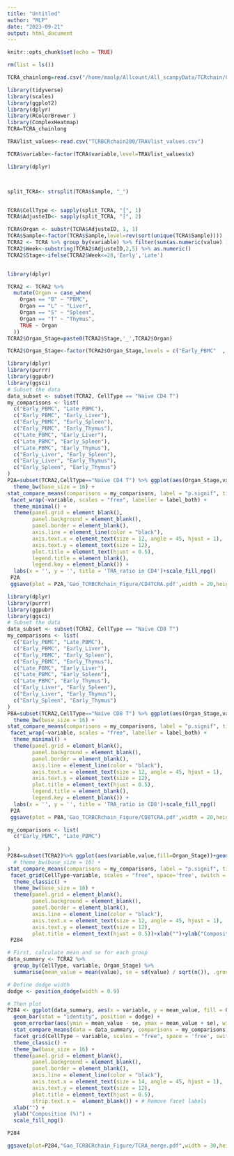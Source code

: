 ```yaml
---
title: "Untitled"
author: "MLP"
date: "2023-09-21"
output: html_document
---
```


```r
knitr::opts_chunk$set(echo = TRUE)
```
```r
rm(list = ls())
```


```r
TCRA_chainlong=read.csv("/home/maolp/Allcount/All_scanpyData/TCRchain/CD48TCRA_chainlong.csv")
```

```r
library(tidyverse)
library(scales)
library(ggplot2)
library(dplyr)
library(RColorBrewer )
library(ComplexHeatmap)
TCRA=TCRA_chainlong
```

```r
TRAVlist_values<-read.csv("TCRBCRchain200/TRAVlist_values.csv")
```

```r
TCRA$variable<-factor(TCRA$variable,level=TRAVlist_values$x)

library(dplyr)



split_TCRA<- strsplit(TCRA$Sample, "_")


TCRA$CellType <- sapply(split_TCRA, "[", 1)
TCRA$AdjusteID<- sapply(split_TCRA, "[", 2)

TCRA$Organ <- substr(TCRA$AdjusteID, 1, 1)
TCRA$Sample<-factor(TCRA$Sample,level=rev(sort(unique(TCRA$Sample))))
TCRA2 <- TCRA %>% group_by(variable) %>% filter(sum(as.numeric(value) )!= 0) %>%ungroup()
TCRA2$Week<-substring(TCRA2$AdjusteID,2,5) %>% as.numeric()
TCRA2$Stage<-ifelse(TCRA2$Week<=28,'Early','Late')


library(dplyr)

TCRA2 <- TCRA2 %>% 
  mutate(Organ = case_when(
    Organ == "B" ~ "PBMC",
    Organ == "L" ~ "Liver",
    Organ == "S" ~ "Spleen",
    Organ == "T" ~ "Thymus",
    TRUE ~ Organ  
  ))
TCRA2$Organ_Stage=paste0(TCRA2$Stage,'_',TCRA2$Organ)
```
```r
TCRA2$Organ_Stage<-factor(TCRA2$Organ_Stage,levels = c("Early_PBMC"  , "Late_PBMC",  "Early_Liver", "Early_Thymus" ,  "Early_Spleen" ))
```

```r
library(dplyr)
library(purrr)
library(ggpubr)
library(ggsci)
# Subset the data
data_subset <- subset(TCRA2, CellType == "Naïve CD4 T")
my_comparisons <- list(
  c("Early_PBMC", "Late_PBMC"),
  c("Early_PBMC", "Early_Liver"),
  c("Early_PBMC", "Early_Spleen"),
  c("Early_PBMC", "Early_Thymus"),
  c("Late_PBMC", "Early_Liver"),
  c("Late_PBMC", "Early_Spleen"),
  c("Late_PBMC", "Early_Thymus"),
  c("Early_Liver", "Early_Spleen"),
  c("Early_Liver", "Early_Thymus"),
  c("Early_Spleen", "Early_Thymus")
)
P2A=subset(TCRA2,CellType=="Naïve CD4 T") %>% ggplot(aes(Organ_Stage,value,fill=Organ_Stage))+geom_boxplot(position = position_dodge(width = 1), outlier.size = 0.7, width = 0.1, show.legend = FALSE, color = "black")+ 
  theme_bw(base_size = 16) + 
stat_compare_means(comparisons = my_comparisons, label = "p.signif", tip.length = 0) +
 facet_wrap(~variable, scales = "free", labeller = label_both) +  
  theme_minimal() +
  theme(panel.grid = element_blank(), 
        panel.background = element_blank(), 
        panel.border = element_blank(),
        axis.line = element_line(color = "black"),
        axis.text.x = element_text(size = 12, angle = 45, hjust = 1), 
        axis.text.y = element_text(size = 12),
        plot.title = element_text(hjust = 0.5),
        legend.title = element_blank(), 
        legend.key = element_blank()) +
  labs(x = '', y = '', title = 'TRA_ratio in CD4')+scale_fill_npg()
 P2A
 ggsave(plot = P2A,'Gao_TCRBCRchain_Figure/CD4TCRA.pdf',width = 20,height = 40)
```
```r
library(dplyr)
library(purrr)
library(ggpubr)
library(ggsci)
# Subset the data
data_subset <- subset(TCRA2, CellType == "Naïve CD8 T")
my_comparisons <- list(
  c("Early_PBMC", "Late_PBMC"),
  c("Early_PBMC", "Early_Liver"),
  c("Early_PBMC", "Early_Spleen"),
  c("Early_PBMC", "Early_Thymus"),
  c("Late_PBMC", "Early_Liver"),
  c("Late_PBMC", "Early_Spleen"),
  c("Late_PBMC", "Early_Thymus"),
  c("Early_Liver", "Early_Spleen"),
  c("Early_Liver", "Early_Thymus"),
  c("Early_Spleen", "Early_Thymus")
)
P8A=subset(TCRA2,CellType=="Naïve CD8 T") %>% ggplot(aes(Organ_Stage,value,fill=Organ_Stage))+geom_boxplot(position = position_dodge(width = 1), outlier.size = 0.7, width = 0.1, show.legend = FALSE, color = "black")+ 
  theme_bw(base_size = 16) + 
stat_compare_means(comparisons = my_comparisons, label = "p.signif", tip.length = 0) +
 facet_wrap(~variable, scales = "free", labeller = label_both) +  
  theme_minimal() +
  theme(panel.grid = element_blank(), 
        panel.background = element_blank(), 
        panel.border = element_blank(),
        axis.line = element_line(color = "black"),
        axis.text.x = element_text(size = 12, angle = 45, hjust = 1), 
        axis.text.y = element_text(size = 12),
        plot.title = element_text(hjust = 0.5),
        legend.title = element_blank(), 
        legend.key = element_blank()) +
  labs(x = '', y = '', title = 'TRA_ratio in CD8')+scale_fill_npg()
 P2A
 ggsave(plot = P8A,'Gao_TCRBCRchain_Figure/CD8TCRA.pdf',width = 20,height = 40)
```
```r
my_comparisons <- list(
  c("Early_PBMC", "Late_PBMC")
 
)
P284=subset(TCRA2)%>% ggplot(aes(variable,value,fill=Organ_Stage))+geom_bar(stat = 'identity',position = "dodge")+ 
  # theme_bw(base_size = 16) + 
stat_compare_means(comparisons = my_comparisons, label = "p.signif", tip.length = 0) +
 facet_grid(CellType~variable, scales = "free", space='free', switch = "y") +
  theme_classic() +
  theme_bw(base_size = 16) +
  theme(panel.grid = element_blank(), 
        panel.background = element_blank(), 
        panel.border = element_blank(),
        axis.line = element_line(color = "black"),
        axis.text.x = element_text(size = 12, angle = 45, hjust = 1), 
        axis.text.y = element_text(size = 12),
        plot.title = element_text(hjust = 0.5))+xlab("")+ylab("Composition (%)")+scale_fill_npg()
 P284
```


```r
# First, calculate mean and se for each group
data_summary <- TCRA2 %>%
  group_by(CellType, variable, Organ_Stage) %>%
  summarise(mean_value = mean(value), se = sd(value) / sqrt(n()), .groups = 'drop')

# Define dodge width
dodge <- position_dodge(width = 0.9)

# Then plot
P284 <- ggplot(data_summary, aes(x = variable, y = mean_value, fill = Organ_Stage)) +
  geom_bar(stat = "identity", position = dodge) +
  geom_errorbar(aes(ymin = mean_value - se, ymax = mean_value + se), width = 0.6, position = dodge) +
  stat_compare_means(data = data_summary, comparisons = my_comparisons, label = "p.signif", tip.length = 0) +
  facet_grid(CellType ~ variable, scales = "free", space = 'free', switch = "y") +
  theme_classic() +
  theme_bw(base_size = 16) +
  theme(panel.grid = element_blank(), 
        panel.background = element_blank(), 
        panel.border = element_blank(),
        axis.line = element_line(color = "black"),
        axis.text.x = element_text(size = 14, angle = 45, hjust = 1), 
        axis.text.y = element_text(size = 12),
        plot.title = element_text(hjust = 0.5),
        strip.text.x =  element_blank()) + # Remove facet labels
  xlab("") +
  ylab("Composition (%)") +
  scale_fill_npg()

P284
```
```r
ggsave(plot=P284,"Gao_TCRBCRchain_Figure/TCRA_merge.pdf",width = 30,height = 10)
```


